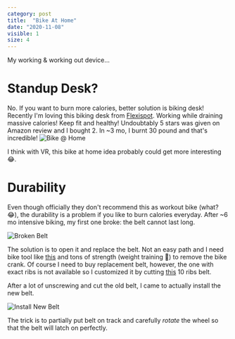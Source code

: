 ```yaml
---
category: post
title:  "Bike At Home"
date: "2020-11-08"
visible: 1
size: 4
---
```


My working & working out device...

<!-- try to keep no politics ok? -->
<!-- # Congrats to Winner 🎉🎉🎉 -->
<!-- Today finally United States has decided its next 4 year's path. Hope this path will be better for pandemic control, science, understanding and peace of world. People all over the world need get together to fight the COVID-19 and climate crisis for next generation. At the moment when I heard `united`, I was somewhat touched. I know rocky way ahead, but let's hope and aim the best 🙏. 2020 will soon be the past. -->

# Standup Desk?
No. If you want to burn more calories, better solution is biking desk! Recently I'm loving this biking desk from [Flexispot](https://www.amazon.com/gp/product/B0762FFNQ4). Working while draining massive calories! Keep fit and healthy! Undoubtably 5 stars was given on Amazon review and I bought 2. In ~3 mo, I burnt 30 pound and that's incredible!
![Bike @ Home](../images/blog/2020/bike-wfh.png)

I think with VR, this bike at home idea probably could get more interesting😂.

# Durability 
Even though officially they don't recommend this as workout bike (what? 😂), the durability is a problem if you like to burn calories everyday. After ~6 mo intensive biking, my first one broke: the belt cannot last long. 

![Broken Belt](../images/blog/2020/bike-wfh-broken1.jpg)

The solution is to open it and replace the belt. Not an easy path and I need bike tool like [this](https://www.amazon.com/gp/product/B087FWSHG5) and tons of strength (weight training 🤔) to remove the bike crank. Of course I need to buy replacement belt, however, the one with exact ribs is not available so I customized it by cutting [this](https://www.amazon.com/gp/product/B00CJK78Z4) 10 ribs belt.

After a lot of unscrewing and cut the old belt, I came to actually install the new belt.

![Install New Belt](../images/blog/2020/bike-wfh-broken2.jpg)

The trick is to partially put belt on track and carefully *rotate* the wheel so that the belt will latch on perfectly. 

